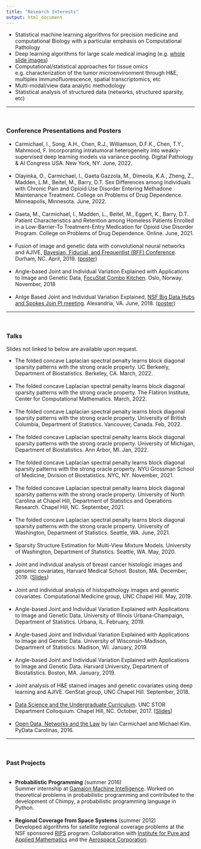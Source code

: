 ```yaml
---
title: "Research Interests"
output: html_document
---
```

<!--- <h3>Research Interests</h3> --->
<ul>
    <li> Statistical machine learning algorithms for precision medicine and computational Biology with a particular emphasis on Computational Pathology</li>
    <li> Deep learning algorithms for large scale medical imaging (e.g. <a href="https://www.pixelscientia.com/article-finding-prognostic-patterns-in-gigapixel-images.html">whole slide images</a>) </li>
    <li>  Computational/statistical approaches for tissue omics e.g. characterization of the tumor microenvironment through H&E, multiplex immunofluorescence, spatial transcriptomics, etc</li>
    <li>  Multi-modal/view data analytic methodology</li>
    <li>  Statistical analysis of structured data (networks, structured sparsity, etc)
</li>
</ul>


<hr><br>
<!---
<h3>Research Interests</h3>
<ul>
    <li> Statistical machine learning </li>
    <li> Precision medicine and compuational pathology</li>
    <li> Deep learning for medical image analysis </li>
    <li> Structured sparsity </li>
    <li> Network analysis </li>
    <li> Multi-view/modal data integration </li>
    <li> Structured sparsity/high dimensional regression </li>
</ul>
<hr><br>
--->

<h3>Conference Presentations and Posters</h3>
<ul>
    <li> Carmichael, I., Song, A.H., Chen, R.J., Williamson, D.F.K., Chen, T.Y., Mahmood, F. Incorporating intratumoral heterogeneity into weakly-supervised deep learning models via variance pooling. Digital Pathology & AI Congress USA. New York, NY. June, 2022.</li><br>
    <li> Olayinka, O., Carmichael, I., Gaeta Gazzola, M., Dimeola, K.A., Zheng, Z., Madden, L.M., Beitel, M., Barry, D.T. Sex Differences among Individuals with Chronic Pain and Opioid Use Disorder Entering Methadone Maintenance Treatment. College on Problems of Drug Dependence. Minneapolis, Minnesota. June, 2022.</li><br>
    <li> Gaeta, M., Carmichael, I., Madden, L., Beitel, M., Eggert, K., Barry, D.T. Patient Characteristics and Retention among Homeless Patients Enrolled in a Low-Barrier-To Treatment-Entry Medication for Opioid Use Disorder Program. College on Problems of Drug Dependence.  Online. June, 2021.</li><br>
    <li> Fusion of image and genetic data with convolutional neural networks and AJIVE, <a href="">Bayesian, Fiducial, and Frequentist (BFF) Conference</a>. Durham, NC. April, 2019. (<a href="/assets/carmichael_bff_2019_compressed.pdf">poster</a>)</li><br>
    <li> Angle-based Joint and Individual Variation Explained with Applications to Image and Genetic Data, <a href="https://www.mn.uio.no/math/english/research/projects/focustat/news-and-events/">FocuStat Combo Kitchen</a>. Oslo, Norway. November, 2018</li><br>
    <li> Anlge Based Joint and Individual Variation Explained, <a href="https://www.bi.vt.edu/nsf-big-data-2018"> NSF Big Data Hubs and Spokes Join PI meeting</a>. Alexandria, VA. June, 2018. (<a href="/assets/ajive_carmichael_nsf_bigdata2018_poster.pdf">poster</a>)</li>
</ul>
<hr><br>

<h3>Talks</h3>
Slides not linked to below are available upon request.
<br>
<ul>
    <li> The folded concave Laplacian spectral penalty learns block diagonal sparsity patterns with the strong oracle property. UC Berkeely, Department of Biostatistics. Berkeley, CA. March, 2022. </li><br>
    <li> The folded concave Laplacian spectral penalty learns block diagonal sparsity patterns with the strong oracle property. The Flatiron Institute, Center for Computational Mathematics. March, 2022. </li><br>
    <li> The folded concave Laplacian spectral penalty learns block diagonal sparsity patterns with the strong oracle property. University of British Columbia, Department of Statistics. Vancouver, Canada. Feb, 2022. </li><br>
    <li> The folded concave Laplacian spectral penalty learns block diagonal sparsity patterns with the strong oracle property. University of Michigan, Department of Biostatistics. Ann Arbor, MI. Jan, 2022. </li><br>
    <li> The folded concave Laplacian spectral penalty learns block diagonal sparsity patterns with the strong oracle property. NYU Grossman School of Medicine, Division of Biostatistics. NYC, NY. November, 2021.</li><br>
    <li> The folded concave Laplacian spectral penalty learns block diagonal sparsity patterns with the strong oracle property. University of North Carolina at Chapel Hill, Department of Statistics and Operations Research. Chapel Hill, NC. September, 2021.</li><br>
    <li> The folded concave Laplacian spectral penalty learns block diagonal sparsity patterns with the strong oracle property. University of Washington, Department of Statistics. Seattle, WA. June, 2021.</li><br>
    <li> Sparsity Structure Estimation for Multi-View Mixture Models. University of Washington, Department of Statistics. Seattle, WA. May, 2020.</li><br>
    <li> Joint and individual analysis of breast cancer histologic images and genomic covariates, Harvard Medical School. Boston, MA. December, 2019. (<a href="/assets/joint_image_genetics.pdf">Slides</a>)</li><br>
    <li> Joint and individual analysis of histopathology images and genetic covariates. Computational Medicine group, UNC Chapel Hill. May, 2019.</li><br>
    <li> Angle-based Joint and Individual Variation Explained with Applications to Image and Genetic Data. University of Illinois Urbana-Champaign, Department of Statistics. Urbana, IL. February, 2019.</li><br>
    <li> Angle-based Joint and Individual Variation Explained with Applications to Image and Genetic Data. University of Wisconsin-Madison, Department of Statistics. Madison, WI. January, 2019.</li><br>
    <li> Angle-based Joint and Individual Variation Explained with Applications to Image and Genetic Data. Harvard University, Department of Biostatistics. Boston, MA. January, 2019.</li><br>
    <li> Joint analysis of H&E stained images and genetic covariates using deep learning and AJIVE. GenStat group, UNC Chapel Hill. September, 2018.</li><br>
    <li>  <a href="http://stat-or.unc.edu/event/stor-colloquium-iain-davis-unc-chapel-hill"> Data Science and the Undergraduate Curriculum</a>. UNC STOR Department Colloquium. Chapel Hill, NC. October, 2017. (<a href="/assets/data_science_stor_colloquium.pdf">Slides</a>)</li><br>
    <li> <a href="https://www.youtube.com/watch?v=AP7_godzwVI"> Open Data, Networks and the Law</a> by Iain Carmichael and Michael Kim. PyData Carolinas, 2016.</li>
</ul>
<hr><br>
<h3>Past Projects</h3>
<ul>
<br>
    <li>
    <b>Probabilistic Programming</b> (summer 2016)<br>
    Summer internship at <a href="https://gamalon.com/">Gamalon Machine Intelligence</a>. Worked on theoretical problems in probabilistic programming and contributed to the development of Chimpy, a probabilistic programming language in Python.
    </li> <br>
    <li>
    <b>Regional Coverage from Space Systems</b> (summer 2012)<br>
     Developed algorithms for satellite regional coverage problems at the NSF sponsored <a href="http://www.ipam.ucla.edu/programs/student-research-programs/research-in-industrial-projects-for-students-rips-2017/">RIPS</a> program. Collaboration with  <a href="http://www.ipam.ucla.edu/">Institute for Pure and Applied Mathematics</a> and the <a href="http://www.aerospace.org/">Aerospace Corporation</a>.
    </li>
</ul>
